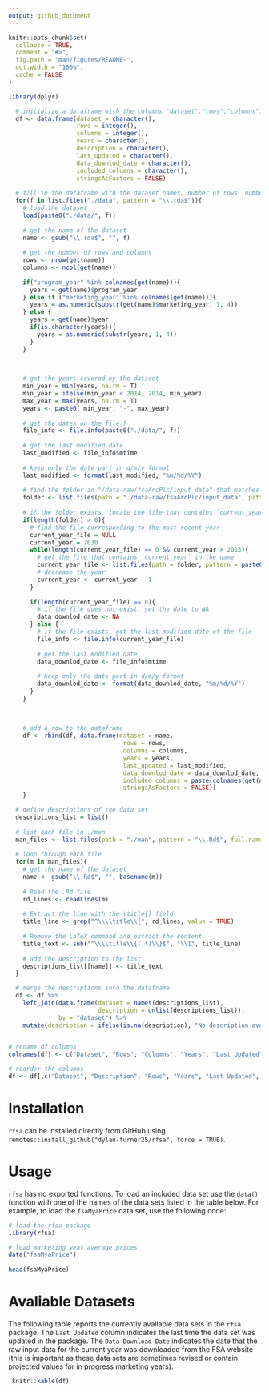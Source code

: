 ```yaml
---
output: github_document
---
```


<!-- README.md is generated from README.Rmd. Please edit that file -->

```r
knitr::opts_chunk$set( 
  collapse = TRUE, 
  comment = "#>",
  fig.path = "man/figures/README-", 
  out.width = "100%",
  cache = FALSE 
) 

library(dplyr)
```

```r
  # initialize a dataframe with the columns "dataset","rows","columns","years","description"
  df <- data.frame(dataset = character(),
                   rows = integer(),
                   columns = integer(),
                   years = character(),
                   description = character(),
                   last_updated = character(),
                   data_downlod_date = character(),
                   included_columns = character(),
                   stringsAsFactors = FALSE)
  
  # fill in the dataframe with the dataset names, number of rows, number of columns, years, and description using the files in "./data"
  for(f in list.files("./data", pattern = "\\.rda$")){
    # load the dataset
    load(paste0("./data/", f))
    
    # get the name of the dataset
    name <- gsub("\\.rda$", "", f)
    
    # get the number of rows and columns
    rows <- nrow(get(name))
    columns <- ncol(get(name))
    
    if("program_year" %in% colnames(get(name))){
      years = get(name)$program_year
    } else if ("marketing_year" %in% colnames(get(name))){ 
      years = as.numeric(substr(get(name)$marketing_year, 1, 4))
    } else {
      years = get(name)$year
      if(is.character(years)){
        years = as.numeric(substr(years, 1, 4))
      }
    }
    

    
    # get the years covered by the dataset
    min_year = min(years, na.rm = T)
    min_year = ifelse(min_year < 2014, 2014, min_year)
    max_year = max(years, na.rm = T)
    years <- paste0( min_year, "-", max_year)
    
    # get the dates on the file f
    file_info <- file.info(paste0("./data/", f))
    
    # get the last modified date
    last_modified <- file_info$mtime
    
    # keep only the date part in d/m/y format
    last_modified <- format(last_modified, "%m/%d/%Y")
    
    # find the folder in "/data-raw/fsaArcPlc/input_data" that matches the dataset name
    folder <- list.files(path = "./data-raw/fsaArcPlc/input_data", pattern = name, full.names = TRUE)
  
    # if the folder exists, locate the file that contains `current_year` in the name
    if(length(folder) > 0){
      # find the file corresponding to the most recent year
      current_year_file = NULL
      current_year = 2030
      while(length(current_year_file) == 0 && current_year > 2013){
        # get the file that contains `current_year` in the name
        current_year_file <- list.files(path = folder, pattern = paste0(current_year), full.names = TRUE)
        # decrease the year
        current_year <- current_year - 1
      }
      
      if(length(current_year_file) == 0){
        # if the file does not exist, set the date to NA
        data_downlod_date <- NA
      } else {
        # if the file exists, get the last modified date of the file
        file_info <- file.info(current_year_file)
        
        # get the last modified date
        data_downlod_date <- file_info$mtime
        
        # keep only the date part in d/m/y format
        data_downlod_date <- format(data_downlod_date, "%m/%d/%Y")
      }
    }
      
  
    
    # add a row to the dataframe
    df <- rbind(df, data.frame(dataset = name,
                                rows = rows,
                                columns = columns,
                                years = years,
                                last_updated = last_modified,
                                data_downlod_date = data_downlod_date,
                                included_columns = paste(colnames(get(name)), collapse = ", "),
                                stringsAsFactors = FALSE))
    }

  # define descriptions of the data set
  descriptions_list = list()
  
  # list each file in ./man
  man_files <- list.files(path = "./man", pattern = "\\.Rd$", full.names = TRUE)
  
  # loop through each file
  for(m in man_files){
    # get the name of the dataset
    name <- gsub("\\.Rd$", "", basename(m))
    
    # Read the .Rd file
    rd_lines <- readLines(m)
    
    # Extract the line with the \title{} field
    title_line <- grep("^\\\\title\\{", rd_lines, value = TRUE)
    
    # Remove the LaTeX command and extract the content
    title_text <- sub("^\\\\title\\{(.*)\\}$", "\\1", title_line)
  
    # add the description to the list
    descriptions_list[[name]] <- title_text
  }

  # merge the descriptions into the dataframe
  df <- df %>%
    left_join(data.frame(dataset = names(descriptions_list),
                         description = unlist(descriptions_list)),
              by = "dataset") %>%
    mutate(description = ifelse(is.na(description), "No description available", description))
  

# rename df columns
colnames(df) <- c("Dataset", "Rows", "Columns", "Years", "Last Updated", "Data Download Date", "Included Columns" ,"Description")

# reorder the columns
df <- df[,c("Dataset", "Description", "Rows", "Years", "Last Updated", "Data Download Date", "Included Columns")]

```
# Installation
`rfsa` can be installed directly from GitHub using `remotes::install_github("dylan-turner25/rfsa", force = TRUE)`.

# Usage
`rfsa` has no exported functions. To load an included data set use the `data()` function with one of the names of the data sets listed in the table below. For example, to load the `fsaMyaPrice` data set, use the following code:
```r
# load the rfsa package
library(rfsa)

# load marketing year average prices
data("fsaMyaPrice")
 
head(fsaMyaPrice)

```

# Avaliable Datasets
The following table reports the currently available data sets in the `rfsa` package. The `Last Updated` column indicates the last time the data set was updated in the package. The `Data Download Date` indicates the date that the raw input data for the current year was downloaded from the FSA website (this is important as these data sets are sometimes revised or contain projected values for in progress marketing years).

```r
 knitr::kable(df) 
``` 
